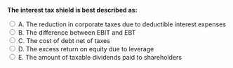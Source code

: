 ::: {.question-block}

<form onsubmit="event.preventDefault(); checkAnswer('module8_mcq_q3')" data-correct-answer="A">
<strong style="display: block;">The interest tax shield is best described as:</strong>

<label><input type="radio" name="module8_mcq_q3" value="A"> A. The reduction in corporate taxes due to deductible interest expenses</label><br>
<label><input type="radio" name="module8_mcq_q3" value="B"> B. The difference between EBIT and EBT</label><br>
<label><input type="radio" name="module8_mcq_q3" value="C"> C. The cost of debt net of taxes</label><br>
<label><input type="radio" name="module8_mcq_q3" value="D"> D. The excess return on equity due to leverage</label><br>
<label><input type="radio" name="module8_mcq_q3" value="E"> E. The amount of taxable dividends paid to shareholders</label><br>
</form>

<div id="feedback-module8_mcq_q3" class="feedback" data-status="" style="display:none;">
✅ Correct: A. Interest tax shield refers to the reduction in taxes resulting from the deductibility of interest.
</div>

:::
